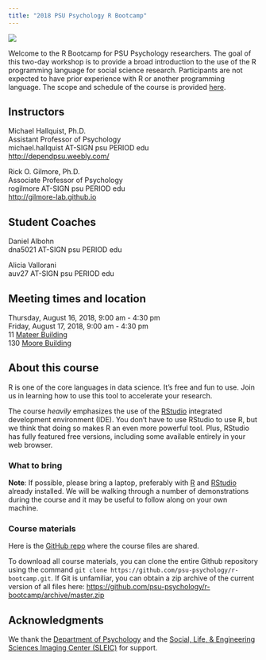 ```yaml
---
title: "2018 PSU Psychology R Bootcamp"
---
```


![](https://www.r-project.org/Rlogo.png)

Welcome to the R Bootcamp for PSU Psychology researchers. The goal of this two-day workshop is to provide a broad introduction to the use of the R programming language for social science research. Participants are not expected to have prior experience with R or another programming language. The scope and schedule of the course is provided [here](https://psu-psychology.github.io/r-bootcamp/schedule.html).

## Instructors

Michael Hallquist, Ph.D.</br>
Assistant Professor of Psychology</br>
michael.hallquist AT-SIGN psu PERIOD edu</br>
[http://dependpsu.weebly.com/](http://dependpsu.weebly.com/)</br>

Rick O. Gilmore, Ph.D.</br>
Associate Professor of Psychology</br>
rogilmore AT-SIGN psu PERIOD edu</br>
[http://gilmore-lab.github.io](http://gilmore-lab.github.io)</br>

## Student Coaches

Daniel Albohn</br>
dna5021 AT-SIGN psu PERIOD edu</br>

<!-- Kayla Brown</br> -->

Alicia Vallorani</br>
auv27 AT-SIGN psu PERIOD edu</br>

## Meeting times and location

Thursday, August 16, 2018, 9:00 am - 4:30 pm</br>
Friday, August 17, 2018, 9:00 am - 4:30 pm</br>
11 [Mateer Building](http://www.psumap.com/#Mateer)</br>
130 [Moore Building](http://www.psumap.com/#Moore)

## About this course

R is one of the core languages in data science. It's free and fun to use. 
Join us in learning how to use this tool to accelerate your research.

The course *heavily* emphasizes the use of the [RStudio](http://rstudio.com) integrated development environment (IDE).
You don't have to use RStudio to use R, but we think that doing so makes R an even more powerful tool.
Plus, RStudio has fully featured free versions, including some available entirely in your web browser.

### What to bring

**Note**: If possible, please bring a laptop, preferably with [R](https://cran.r-project.org) and [RStudio](https://www.rstudio.com/products/rstudio/download/) already installed. We will be walking through a number of demonstrations during the course and it may be useful to follow along on your own machine.

### Course materials

Here is the [GitHub repo](https://github.com/psu-psychology/r-bootcamp/) where the course files are shared.

To download all course materials, you can clone the entire Github repository using the command ```git clone https://github.com/psu-psychology/r-bootcamp.git```.
If Git is unfamiliar, you can obtain a zip archive of the current version of all files here: <https://github.com/psu-psychology/r-bootcamp/archive/master.zip>

## Acknowledgments

We thank the [Department of Psychology](http://psych.la.psu.edu) and the [Social, Life, & Engineering Sciences Imaging Center (SLEIC)](http://imaging.psu.edu) for support.